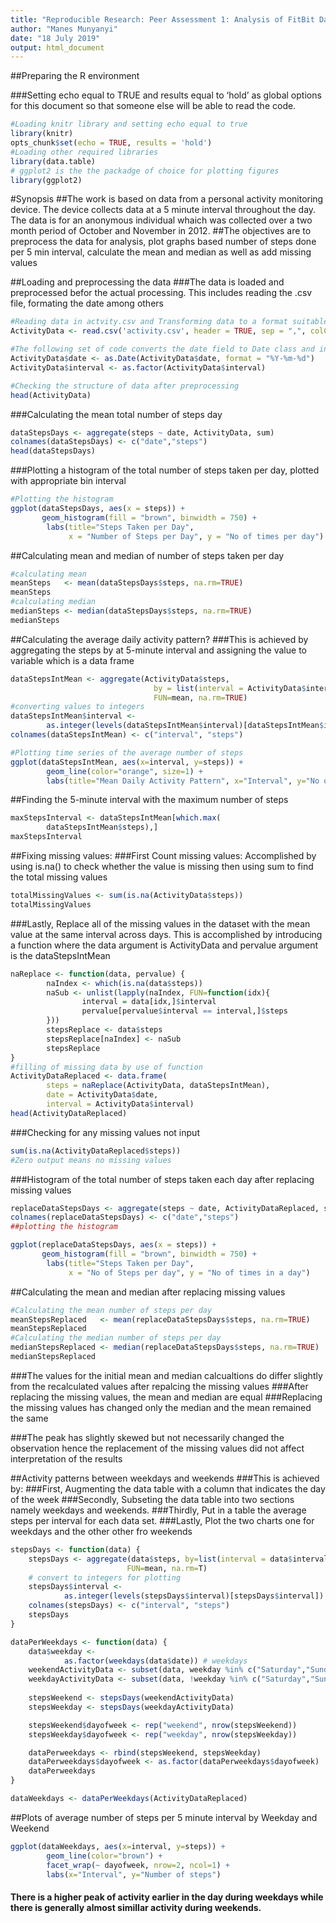 ```yaml
---
title: "Reproducible Research: Peer Assessment 1: Analysis of FitBit Data"
author: "Manes Munyanyi"
date: "18 July 2019"
output: html_document
---
```


##Preparing the R environment

###Setting echo equal to TRUE and results equal to 'hold' as global options for this document so that someone else will be able to read the code.

```r
#Loading knitr library and setting echo equal to true
library(knitr)
opts_chunk$set(echo = TRUE, results = 'hold')
#Loading other required libraries
library(data.table)
# ggplot2 is the the packadge of choice for plotting figures
library(ggplot2) 
```

#Synopsis
##The work is based on data from a personal activity monitoring device. The device collects data at a 5 minute interval throughout the day. The data is for an anonymous individual whaich was collected over a two month period of October and November in 2012.
##The objectives are to preprocess the data for analysis, plot graphs based number of steps done per 5 min interval, calculate the mean and median as well as add missing values

##Loading and preprocessing the data
###The data is loaded and preprocessed befor the actual processing. This includes reading the .csv file, formating the date among others

```r

#Reading data in actvity.csv and Transforming data to a format suitable for your analysis
ActivityData <- read.csv('activity.csv', header = TRUE, sep = ",", colClasses=c("numeric", "character", "numeric"))

#The following set of code converts the date field to Date class and interval field to Factor class.
ActivityData$date <- as.Date(ActivityData$date, format = "%Y-%m-%d")
ActivityData$interval <- as.factor(ActivityData$interval)

#Checking the structure of data after preprocessing
head(ActivityData)
```

###Calculating the mean total number of steps day

```r

dataStepsDays <- aggregate(steps ~ date, ActivityData, sum)
colnames(dataStepsDays) <- c("date","steps")
head(dataStepsDays)
```

###Plotting a histogram of the total number of steps taken per day, plotted with appropriate bin interval

```r
#Plotting the histogram
ggplot(dataStepsDays, aes(x = steps)) + 
       geom_histogram(fill = "brown", binwidth = 750) + 
        labs(title="Steps Taken per Day", 
             x = "Number of Steps per Day", y = "No of times per day")

```

##Calculating mean and median of number of steps taken per day

```r
#calculating mean
meanSteps   <- mean(dataStepsDays$steps, na.rm=TRUE)
meanSteps
#calculating median
medianSteps <- median(dataStepsDays$steps, na.rm=TRUE)
medianSteps
```

##Calculating the average daily activity pattern?
###This is achieved by aggregating the steps by at 5-minute interval and assigning the value to variable which is a data frame

```r
dataStepsIntMean <- aggregate(ActivityData$steps, 
                                by = list(interval = ActivityData$interval),
                                FUN=mean, na.rm=TRUE)
#converting values to integers
dataStepsIntMean$interval <- 
        as.integer(levels(dataStepsIntMean$interval)[dataStepsIntMean$interval])
colnames(dataStepsIntMean) <- c("interval", "steps")

#Plotting time series of the average number of steps
ggplot(dataStepsIntMean, aes(x=interval, y=steps)) +   
        geom_line(color="orange", size=1) +  
        labs(title="Mean Daily Activity Pattern", x="Interval", y="No of steps") 
```

##Finding the 5-minute interval with the maximum number of steps

```r
maxStepsInterval <- dataStepsIntMean[which.max(  
        dataStepsIntMean$steps),]
maxStepsInterval
```

##Fixing missing values:
###First Count missing values: Accomplished by using is.na() to check whether the value is missing then using sum to find the total missing values

```r
totalMissingValues <- sum(is.na(ActivityData$steps))
totalMissingValues
```

###Lastly, Replace all of the missing values in the dataset with the mean value at the same interval across days. This is accomplished by introducing a function where the data argument is ActivityData and pervalue argument is the dataStepsIntMean

```r
naReplace <- function(data, pervalue) {
        naIndex <- which(is.na(data$steps))
        naSub <- unlist(lapply(naIndex, FUN=function(idx){
                interval = data[idx,]$interval
                pervalue[pervalue$interval == interval,]$steps
        }))
        stepsReplace <- data$steps
        stepsReplace[naIndex] <- naSub
        stepsReplace
}
#filling of missing data by use of function
ActivityDataReplaced <- data.frame(  
        steps = naReplace(ActivityData, dataStepsIntMean),  
        date = ActivityData$date,  
        interval = ActivityData$interval)
head(ActivityDataReplaced)
```

###Checking for any missing values not input

```r
sum(is.na(ActivityDataReplaced$steps))
#Zero output means no missing values
```

###Histogram of the total number of steps taken each day after replacing missing values

```r
replaceDataStepsDays <- aggregate(steps ~ date, ActivityDataReplaced, sum)
colnames(replaceDataStepsDays) <- c("date","steps")
##plotting the histogram

ggplot(replaceDataStepsDays, aes(x = steps)) + 
       geom_histogram(fill = "brown", binwidth = 750) + 
        labs(title="Steps Taken per Day", 
             x = "No of Steps per day", y = "No of times in a day") 
```

##Calculating the mean and median after replacing missing values

```r
#Calculating the mean number of steps per day
meanStepsReplaced   <- mean(replaceDataStepsDays$steps, na.rm=TRUE)
meanStepsReplaced
#Calculating the median number of steps per day
medianStepsReplaced <- median(replaceDataStepsDays$steps, na.rm=TRUE)
medianStepsReplaced
```

###The values for the initial mean and median calcualtions do differ slightly from the recalculated values after repalcing the missing values
###After replacing the missing values, the mean and median are equal
###Replacing the missing values has changed only the median and the mean remained the same

###The peak has slightly skewed but not necessarily changed the observation hence the replacement of the missing values did not affect interpretation of the results


##Activity patterns between weekdays and weekends
###This is achieved by:
###First, Augmenting the data table with a column that indicates the day of the week
###Secondly, Subseting the data table into two sections namely weekdays and weekends.
###Thirdly, Put in a table the average steps per interval for each data set.
###Lastly, Plot the two charts one for weekdays and the other other fro weekends

```r
stepsDays <- function(data) {
    stepsDays <- aggregate(data$steps, by=list(interval = data$interval),
                          FUN=mean, na.rm=T)
    # convert to integers for plotting
    stepsDays$interval <- 
            as.integer(levels(stepsDays$interval)[stepsDays$interval])
    colnames(stepsDays) <- c("interval", "steps")
    stepsDays
}

dataPerWeekdays <- function(data) {
    data$weekday <- 
            as.factor(weekdays(data$date)) # weekdays
    weekendActivityData <- subset(data, weekday %in% c("Saturday","Sunday"))
    weekdayActivityData <- subset(data, !weekday %in% c("Saturday","Sunday"))
    
    stepsWeekend <- stepsDays(weekendActivityData)
    stepsWeekday <- stepsDays(weekdayActivityData)

    stepsWeekend$dayofweek <- rep("weekend", nrow(stepsWeekend))
    stepsWeekday$dayofweek <- rep("weekday", nrow(stepsWeekday))

    dataPerweekdays <- rbind(stepsWeekend, stepsWeekday)
    dataPerweekdays$dayofweek <- as.factor(dataPerweekdays$dayofweek)
    dataPerweekdays
}

dataWeekdays <- dataPerWeekdays(ActivityDataReplaced)
```

##Plots of average number of steps per 5 minute interval by Weekday and Weekend
```r
ggplot(dataWeekdays, aes(x=interval, y=steps)) + 
        geom_line(color="brown") + 
        facet_wrap(~ dayofweek, nrow=2, ncol=1) +
        labs(x="Interval", y="Number of steps")
```

#### There is a higher peak of activity earlier in the day during weekdays while there is generally almost simillar activity during weekends.  
